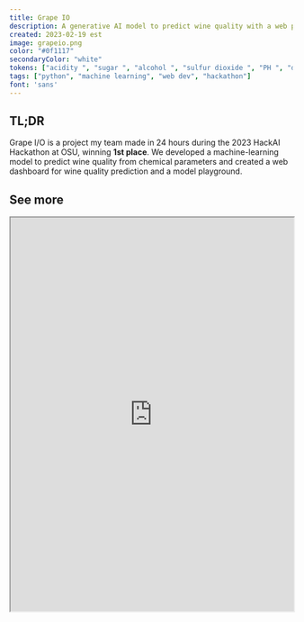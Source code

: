 ```yaml
---
title: Grape IO
description: A generative AI model to predict wine quality with a web playground. 1st place at HackAI 2023.
created: 2023-02-19 est
image: grapeio.png
color: "#0f1117"
secondaryColor: "white"
tokens: ["acidity ", "sugar ", "alcohol ", "sulfur dioxide ", "PH ", "density "]
tags: ["python", "machine learning", "web dev", "hackathon"]
font: 'sans'
---
```


## TL;DR

Grape I/O is a project my team made in 24 hours during the 2023 HackAI Hackathon at OSU, winning **1st place**. We developed a machine-learning model to predict wine quality from chemical parameters and created a web dashboard for wine quality prediction and a model playground.

## See more

<iframe src="https://gulkoa.github.io/GrapeIO/" width="100%" height="700"/>

Hosted on GitHub Pages at [https://gulkoa.github.io/GrapeIO](https://gulkoa.github.io/GrapeIO)

